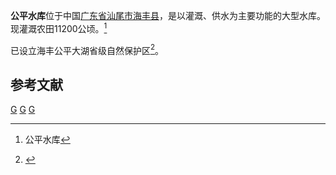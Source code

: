 {{Infobox Reservoir | 
|name                     = 公平水库
|nickname                 =  
|image                    = 
|image_caption            = 
|map                      = 
|map_caption              = 
|code                     = BHF15000052
|class                    = 大（二）型水库
|location_of_reservoir    = [[广东省|广东省]][[汕尾市|汕尾市]][[海丰县|海丰县]]
|location_of_dam          = 
|inflow                   = 
|outflow                  = [[黄江_(廣東河流)|黄江]]
|catchment_area           = 317
|reservoir_area           = 
|mean_depth               = 
|maximum_depth            = 
|flood_level              = 
|normal_water_level       = 
|dead_water_level         = 
|water_quality            = 
|island                   = 
|maximum_storage_capacity = 3.38亿
|normal_storage_capacity  = 1.63亿
|dead_storage_capacity    = 
|type_of_dam              = 
|elevation_of_dam         = 
|height_of_dam            = 
|length_of_dam            = 6147
|width_of_dam             = 
|installed_capacity       = 3140千瓦
|start                    = 
|complete                 = 
|cost                     = 
|emigrate                 = 
|latd = 23
|latm = 03
|lats = 23
|latNS = N
|longd = 115
|longm = 24
|longs = 19
|longEW = E
|website = 
|footnotes = 
}}
'''公平水库'''位于中国[[广东省|广东省]][[汕尾市|汕尾市]][[海丰县|海丰县]]，是以灌溉、供水为主要功能的大型水库。现灌溉农田11200公顷。<ref>{{cite web |url=http://www.hailufeng.com/detail/?newsid=20753 |title=存档副本 |accessdate=2010-08-08 |deadurl=yes |archiveurl=https://web.archive.org/web/20100521080406/http://www.hailufeng.com/detail/?newsid=20753 |archivedate=2010-05-21 }} 公平水库</ref>

已设立海丰公平大湖省级自然保护区<ref>{{Cite web |url=http://www.hailufeng.com/detail/?newsid=21289 |title=存档副本 |accessdate=2010-08-08 |archive-date=2019-07-27 |archive-url=https://web.archive.org/web/20190727235948/http://www.hailufeng.com/detail/?newsid=21289 |dead-url=yes }}</ref>。

==参考文献==
{{reflist}}
{{Reservoirs of Guangdong}}
{{Guangdong-stub}}

[[Category:广东水库|G]]
[[Category:汕尾水利|G]]
[[Category:海丰县|G]]